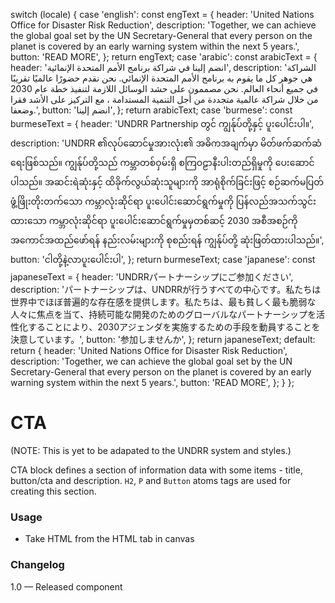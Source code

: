 
  switch (locale) {
    case 'english':
      const engText = {
        header: 'United Nations Office for Disaster Risk Reduction',
        description:
          'Together, we can achieve the global goal set by the UN Secretary-General that every person on the planet is covered by an early warning system within the next 5 years.',
        button: 'READ MORE',
      };
      return engText;
    case 'arabic':
      const arabicText = {
        header: 'انضم إلينا في شراكة برنامج الأمم المتحدة الإنمائية',
        description:
          'الشراكة هي جوهر كل ما يقوم به برنامج الأمم المتحدة الإنمائي. نحن نقدم حضورًا عالميًا تقريبًا في جميع أنحاء العالم. نحن مصممون على حشد الوسائل اللازمة لتنفيذ خطة عام 2030 من خلال شراكة عالمية متجددة من أجل التنمية المستدامة ، مع التركيز على الأشد فقرا وضعفا.',
        button: 'انضم إلينا',
      };
      return arabicText;
    case 'burmese':
      const burmeseText = {
        header: 'UNDRR Partnership တွင် ကျွန်ုပ်တို့နှင့် ပူးပေါင်းပါ။',
        description:
          'UNDRR ၏လုပ်ဆောင်မှုအားလုံး၏ အဓိကအချက်မှာ မိတ်ဖက်ဆက်ဆံရေးဖြစ်သည်။ ကျွန်ုပ်တို့သည် ကမ္ဘာတစ်ဝှမ်းရှိ စကြဝဠာနီးပါးတည်ရှိမှုကို ပေးဆောင်ပါသည်။ အဆင်းရဲဆုံးနှင့် ထိခိုက်လွယ်ဆုံးသူများကို အာရုံစိုက်ခြင်းဖြင့် စဉ်ဆက်မပြတ်ဖွံ့ဖြိုးတိုးတက်သော ကမ္ဘာလုံးဆိုင်ရာ ပူးပေါင်းဆောင်ရွက်မှုကို ပြန်လည်အသက်သွင်းထားသော ကမ္ဘာလုံးဆိုင်ရာ ပူးပေါင်းဆောင်ရွက်မှုမှတစ်ဆင့် 2030 အစီအစဉ်ကို အကောင်အထည်ဖော်ရန် နည်းလမ်းများကို စုစည်းရန် ကျွန်ုပ်တို့ ဆုံးဖြတ်ထားပါသည်။',
        button: 'ငါတို့နဲ့လာပူးပေါင်းပါ',
      };
      return burmeseText;
    case 'japanese':
      const japaneseText = {
        header: 'UNDRRパートナーシップにご参加ください',
        description:
          'パートナーシップは、UNDRRが行うすべての中心です。私たちは世界中でほぼ普遍的な存在感を提供します。私たちは、最も貧しく最も脆弱な人々に焦点を当て、持続可能な開発のためのグローバルなパートナーシップを活性化することにより、2030アジェンダを実施するための手段を動員することを決意しています。',
        button: '参加しませんか',
      };
      return japaneseText;
    default:
      return {
        header: 'United Nations Office for Disaster Risk Reduction',
        description:
          'Together, we can achieve the global goal set by the UN Secretary-General that every person on the planet is covered by an early warning system within the next 5 years.',
        button: 'READ MORE',
      };
  }
};

<Meta of={TextCtaStories} />

# CTA

(NOTE: This is yet to be adapated to the UNDRR system and styles.)

CTA block defines a section of information data with some items - title, button/cta and description. `H2`, `P` and `Button` atoms tags are used for creating this section.

<Canvas>
  <Story of={TextCtaStories.DefaultTextCta} />
</Canvas>

### Usage

- Take HTML from the HTML tab in canvas

### Changelog

1.0 — Released component
